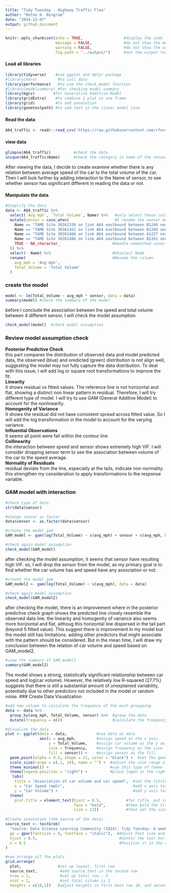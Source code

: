 ```yaml
---
title: "Tidy Tuesday - Highway Traffic Flow"
author: "Retno K. Ningrum"
date: "2024-12-07"
output: github_document
---
```


```r
knitr::opts_chunk$set(echo = TRUE,                  #display the code
                      message = FALSE,              #do not show the message
                      warning = FALSE,              #do not show the warning
                      fig.path = "../output/")      #set the output for image
```

#### Load all libraries
```r
library(tidyverse)    #use ggplot and dplyr package 
#library(here)         #to call data
library(performance)   #to use the check_model function
#library(modelsummary) #for checking model summary
library(mgcv)        #for Generalize Additive Model
library(gridExtra)    #to combine 2 plot in one frame
library(grid)         #to add annotation
library(geomtextpath) #to add text in the linear model line
```

#### Read the data
```r
A64_traffic <- readr::read_csv('https://raw.githubusercontent.com/rfordatascience/tidytuesday/main/data/2024/2024-12-03/A64_traffic.csv')
```
#### view data 
```r
glimpse(A64_traffic)          #check the data
unique(A64_traffic$Name)      #check the category in name of the sensor
```
After viewing the data, I decide to create examine whether there is any relation between average speed of the car to the total volume of the car. Then I will look further by adding interaction to the Name of sensor, to see whether sensor has significant different in reading the data or not. 
    
#### Manipulate the data
```r
#Simplify the data 
data <- A64_traffic %>%
  select(`Avg mph`, `Total Volume`, Name) %>%   #only select these column
  mutate(sensor = case_when(                    #I rename the sensor because its too long
    Name == "TAME Site 30361338 on link A64 eastbound between B1248 near Norton-on-Derwent (east) and B1249- GPS Ref: 485338-474373- Eastbound" ~ "sensor_A",
    Name == "TAME Site 30361451 on link A64 eastbound between B1249 and A1039- GPS Ref: 501900-479108- Eastbound" ~ "sensor_B",
    Name == "TAME Site 30361466 on link A64 eastbound between A1237 near York (north) and B1248 near Norton-on-Derwent (west)- GPS Ref: 476581-469941- Eastbound" ~ "sensor_C",
    Name == "TAME Site 30361486 on link A64 eastbound between B1261 and Filey- GPS Ref: 502756-483134- Eastbound" ~ "sensor_D",
    TRUE ~ NA_character_                       #Handle unmatched cases with NA
  )) %>%
  select(- Name) %>%                           #Unselect Name
  rename(                                      #Rename the column
    avg_mph = 'Avg mph',
    Total_Volume = 'Total Volume'
  )

```

### create the model 
```r
model <- lm(Total_Volume ~ avg_mph * sensor, data = data)
summary(model) #check the summary of the model
```

before I conclude the association between the speed and total volume between 4 different sensor, I will check the model assumption
```r
check_model(model)  #check model assumption
```
### Review model assumption check  

**Posterior Predictive Check**  
this part compares the distribution of observed data and model predicted data, the observed (blue) and oredicted (green) distribution is not align well, suggesting the model may not fully capture the data distribution. To deal with this issue, I will add log or square root transformations to improve the fit.  
**Linearity**  
it shows residual vs fitted values. The reference line is not horizontal and flat, showing a distinct non linear pattern in residual. Therefore, I will try different type of model. I will try to use GAM (General Additive Model) to account for the nonlinearity.  
**Homogenity of Variance**  
It shows the residual did not have consistent spread across fitted value. So I will add the log transformation in the model to account for the varying variance.  
**Influential Observations**  
It seems all point were fall within the contour line  
**Collinearity**  
the interaction between speed and sensor shows extremely high VIF. I will consider dropping sensor term to see the association between volume of the car to the speed average.  
**Normality of Residuals**  
residual deviate from the line, especially at the tails, indicate non-normality. this strengthen my consideration to apply transformations to the response variable.  

### GAM model with interaction
```r
#check type of data
str(data$sensor)

#change sensor as factor
data$sensor <- as.factor(data$sensor)

#create the model gam
GAM_model <- gam(log(Total_Volume) ~ s(avg_mph) + sensor + s(avg_mph, by = sensor), data = data)

#check again model assumption
check_model(GAM_model)

```
after checking the model assumption, it seems that sensor have resulting high VIF. so, I will drop the sensor from the model, as my primary goal is to find whether the car volume has and speed have any association or not. 

```r
#create the model gam
GAM_model2 <- gam(log(Total_Volume) ~ s(avg_mph), data = data)

#check again model assumption
check_model(GAM_model2)

```
after checking the model, there is an improvement where in the posterior predictive check graph shows the predicted line closely resemble the observed data line. the linearity and homogenity of variance also seems more horizontal and flat, althoug this horizontal line dispersed in the tail part (beyond 5 fitted value). This suggest there is improvement in my model but the model still has limitations. adding other predictors that might associate with the pattern should be considered. But in the mean time, I will draw my conclusion between the relation of car volume and speed based on GAM_model2. 

```r
#view the summary of GAM_model2
summary(GAM_model2)
```
The model shows a strong, statistically significant relationship between car speed and log(car volume). However, the relatively low R-squared (27.7%) suggests that there is still a substantial amount of unexplained variability, potentially due to other predictors not included in the model or random noise.
### Create Data Visualization
```r
#add new column to calculate the frequency of the each groupping
data <- data %>%
  group_by(avg_mph, Total_Volume, sensor) %>%  #group the data
  mutate(frequency = n())                      #calculate the frequency of grouped data

#Visualize the data
plot <- ggplot(data = data,             #use data as data 
               aes(x = avg_mph,         #assign speed as the x axis
                   y = Total_Volume,    #assign car volume as the y axis
                   size = frequency,    #assign frequency as the size
                   fill = sensor)) +    #assign sensor as the fill
  geom_point(alpha = 0.5, shape = 21, color = "black") +  #set the geom point
  scale_size(range = c(.1, 24), name = "") +  #adjust the size range of the geom point
  theme_minimal() +                           #use this type of theme
  theme(legend.position = "right") +          #place legen in the right side
   labs(
    title = "Association of car volume and car speed",  #set the tittle
    x = "Car Speed (mph)",                              #add x axis text            
    y = "Car Volume") +                                 #add y axis text
  theme(
    plot.title = element_text(hjust = 0.5,           #for title, put in the center alignment
                              face = "bold",         #then bold the title
                              size = 12))            #then set the size
  
#Create annotation (the source of the data)
source_text <- textGrob(
  "Source: Data Science Learning Community (2024). Tidy Tuesday: A weekly social data project. https://tidytues.day", 
  gp = gpar(fontsize = 8, fontface = "italic"),  #Adjust Font size and style
  hjust = 0.5,                                    #Center the text horizontally
  x = 0.5                                         #Position it in the center
)

#now arrange all the plots
grid.arrange(
  plot,                #set up layout, first row
  source_text,          #add source_text in the second row
  nrow = 2,             #set up total row : 3 
  ncol = 1,             #set total column is 1
  heights = c(10,1))   #adjust heights in first main row 10, and second row is 1
```
